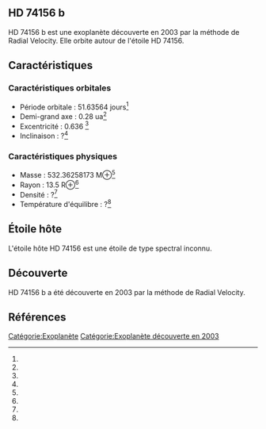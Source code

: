 == HD 74156 b ==

{{Infobox Exoplanète
| nom = HD 74156 b
| image = 
| légende = 
| étoile = HD 74156
| constellation = 
| ascension_droite = 
| déclinaison = 
| distance = ?
| type_spectral = ?
| masse = 532.36258173 M⊕<ref></ref>
| rayon = 13.5 R⊕<ref></ref>
| densité = ?<ref></ref>
| gravité = ?<ref></ref>
| température = ?<ref></ref>
| période = 51.63564 j<ref></ref>
| demi_grand_axe = 0.28 ua<ref></ref>
| excentricité = 0.636 <ref></ref>
| inclinaison = ?<ref></ref>
| méthode_découverte = Radial Velocity
| date_découverte = 2003
| statut = Confirmée
}}

HD 74156 b est une exoplanète découverte en 2003 par la méthode de Radial Velocity. Elle orbite autour de l'étoile HD 74156.

== Caractéristiques ==

=== Caractéristiques orbitales ===
* Période orbitale : 51.63564 jours<ref></ref>
* Demi-grand axe : 0.28 ua<ref></ref>
* Excentricité : 0.636 <ref></ref>
* Inclinaison : ?<ref></ref>

=== Caractéristiques physiques ===
* Masse : 532.36258173 M⊕<ref></ref>
* Rayon : 13.5 R⊕<ref></ref>
* Densité : ?<ref></ref>
* Température d'équilibre : ?<ref></ref>

== Étoile hôte ==

{{Infobox Étoile
| nom = HD 74156
| image = 
| légende = 
| constellation = 
| ascension_droite = 
| déclinaison = 
| distance = ?
| type_spectral = ?
| magnitude_absolue = 
| magnitude_apparente = 
| masse = ?<ref></ref>
| rayon = ?<ref></ref>
| température = ?<ref></ref>
| métallicité = ?<ref></ref>
| âge = ?<ref></ref>
}}

L'étoile hôte HD 74156 est une étoile de type spectral inconnu.

== Découverte ==

HD 74156 b a été découverte en 2003 par la méthode de Radial Velocity.

== Références ==
<references />

[[Catégorie:Exoplanète]]
[[Catégorie:Exoplanète découverte en 2003]]

